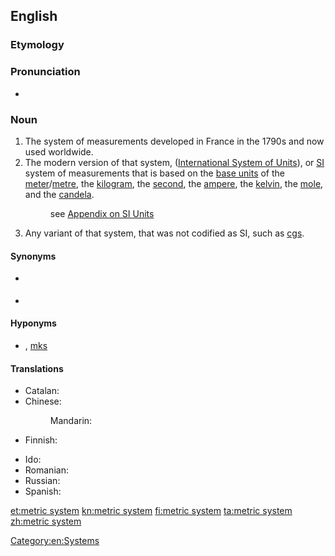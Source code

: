 {{also|metric-system}}
==English==

===Etymology===
{{rfe|lang=en}}

===Pronunciation===
* {{IPA|/ˈmɛtɹɪk ˌsɪstəm/|lang=en}}

===Noun===
{{en-noun|-}}

# The system of measurements developed in France in the 1790s and now used worldwide.
# The modern version of that system, {{w|Systeme Internationale d'Unites}} ([[International System of Units]]), or [[SI]] system of measurements that is based on the [[base unit]]s of the [[meter]]/[[metre]], the [[kilogram]], the [[second]], the [[ampere]], the [[kelvin]], the [[mole]], and the [[candela]].
#: see [[Appendix:SI_units|Appendix on SI Units]]
# Any variant of that system, that was not codified as SI, such as [[cgs]].

====Synonyms====
* {{l|en|metric}} {{qualifier|abbreviation}}
* {{sense|système international}} {{l|en|SI}}

====Hyponyms====
* {{sense|variants}} {{l|en|cgs}}, [[mks]]

====Translations====
{{trans-top|system of measurements developed in France}}
* Catalan: {{t|ca|sistema mètric|m}}
* Chinese:
*: Mandarin: {{t-needed|cmn}}
* Finnish: {{t|fi|metrijärjestelmä}}
{{trans-mid}}
* Ido: {{t|io|metrala sistemo}}
* Romanian: {{t+|ro|sistem metric|n}}
* Russian: {{t-needed|ru}}
* Spanish: {{t|es|sistema métrico|m}}
{{trans-bottom}}

{{trans-see|International System of Units}}


[[Category:en:Systems]]

[[et:metric system]]
[[kn:metric system]]
[[fi:metric system]]
[[ta:metric system]]
[[zh:metric system]]